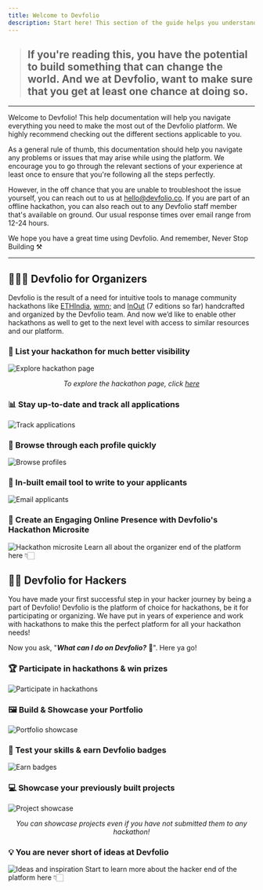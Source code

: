 ```yaml
---
title: Welcome to Devfolio
description: Start here! This section of the guide helps you understand what Devfolio is all about and how you can make the most of it—whether you're a hacker or an organizer.
---
```


> ## If you're reading this, you have the potential to build something that can change the world. And we at Devfolio, want to make sure that you get at least one chance at doing so.

***

Welcome to Devfolio! This help documentation will help you navigate everything you need to make the most out of the Devfolio platform. We highly recommend checking out the different sections applicable to you.

As a general rule of thumb, this documentation should help you navigate any problems or issues that may arise while using the platform. We encourage you to go through the relevant sections of your experience at least once to ensure that you're following all the steps perfectly.

However, in the off chance that you are unable to troubleshoot the issue yourself, you can reach out to us at [hello@devfolio.co](mailto:hello@devfolio.co). If you are part of an offline hackathon, you can also reach out to any Devfolio staff member that's available on ground. Our usual response times over email range from 12-24 hours.

We hope you have a great time using Devfolio. And remember, Never Stop Building ⚒️

***

## 🤹🏻‍♂️ Devfolio for Organizers

Devfolio is the result of a need for intuitive tools to manage community hackathons like [ETHIndia](http://ethindia.co/), [wmn;](https://wmn.community/) and [InOut](http://hackinout.co/) (7 editions so far) handcrafted and organized by the Devfolio team. And now we’d like to enable other hackathons as well to get to the next level with access to similar resources and our platform.

### 👀 List your hackathon for much better visibility

<img src="/assets/image (96).webp" alt="Explore hackathon page" />
<p align="center"><i>To explore the hackathon page, click <a href="https://devfolio.co/hackathons">here</a></i></p>

### 📊 Stay up-to-date and track all applications

<img src="https://paper-attachments.dropbox.com/s_DF39119415D48D75A41A3100993F6D58FD194B951BE3C3AAB4AD2039B88A3347_1566654262029_Screen+Shot+2019-08-24+at+7.13.42+PM.webp" alt="Track applications" />

### 📃 Browse through each profile quickly

<img src="/assets/image (145).webp" alt="Browse profiles" />

### 📩 In-built email tool to write to your applicants

<img src="/assets/image (159).webp" alt="Email applicants" />

### 📱 Create an Engaging Online Presence with Devfolio's Hackathon Microsite

<img src="/assets/Untitled (2).webp" alt="Hackathon microsite" />
Learn all about the organizer end of the platform here 👇🏻
<Card
  title="🤹‍♂️ Devfolio for Organizers"
  href="/docs/guide/why-devfolio"
/>

## 👨‍💻 Devfolio for Hackers

You have made your first successful step in your hacker journey by being a part of Devfolio! Devfolio is the platform of choice for hackathons, be it for participating or organizing. We have put in years of experience and work with hackathons to make this the perfect platform for all your hackathon needs!

Now you ask, "_**What can I do on Devfolio?**_ 🤔". Here ya go!

### 🏆 Participate in hackathons & win prizes

<img src="/assets/image (108).webp" alt="Participate in hackathons" />

### 🖼️ Build & Showcase your Portfolio

<img src="/assets/image (222).webp" alt="Portfolio showcase" />

### 🏅 Test your skills & earn Devfolio badges

<img src="/assets/image (173).webp" alt="Earn badges" />

### 💻 Showcase your previously built projects

<img src="/assets/image (128).webp" alt="Project showcase" />
<p align="center"><i>You can showcase projects even if you have not submitted them to any hackathon!</i></p>

### 💡 You are never short of ideas at Devfolio

<img src="/assets/image (135).webp" alt="Ideas and inspiration" />
Start to learn more about the hacker end of the platform here 👇🏻
<Card
  title="👨‍💻 Devfolio for Hackers"
  href="/docs/guide/start-your-devfolio-hacker-experience-here"
/>
